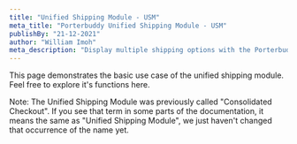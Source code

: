 ```yaml
---
title: "Unified Shipping Module - USM"
meta_title: "Porterbuddy Unified Shipping Module - USM"
publishBy: "21-12-2021"
author: "William Imoh"
meta_description: "Display multiple shipping options with the Porterbuddy Unified Shipping Module"
---
```


This page demonstrates the basic use case of the unified shipping module. Feel free to explore it's functions here.

<USMOverview />

Note: The Unified Shipping Module was previously called "Consolidated Checkout". If you see that term in some parts of the documentation, it means the same as "Unified Shipping Module", we just haven't changed that occurrence of the name yet.
